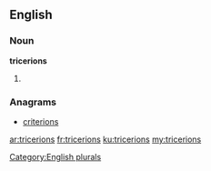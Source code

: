 ==English==

===Noun===
'''tricerions'''

# {{plural of|tricerion}}

===Anagrams===
* [[criterions#English|criterions]]

[[Category:English plurals]]

[[ar:tricerions]]
[[fr:tricerions]]
[[ku:tricerions]]
[[my:tricerions]]